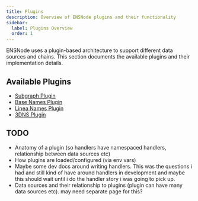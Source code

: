 ```yaml
---
title: Plugins
description: Overview of ENSNode plugins and their functionality
sidebar:
  label: Plugins Overview
  order: 1
---
```


ENSNode uses a plugin-based architecture to support different data sources and chains. This section documents the available plugins and their implementation details.

## Available Plugins

- [Subgraph Plugin](/technical-reference/plugins/subgraph)
- [Base Names Plugin](/technical-reference/plugins/base-names)
- [Linea Names Plugin](/technical-reference/plugins/linea-names)
- [3DNS Plugin](/technical-reference/plugins/3dns)

## TODO

- Anatomy of a plugin (so handlers have namespaced handlers, relationship between data sources etc)
- How plugins are loaded/configured (via env vars)
- Maybe some dev docs around writing handlers. This was the questions i had and still kind of have around handlers in development and maybe this should wait until i do the handler story i was going to pick up.
- Data sources and their relationship to plugins (plugin can have many data sources etc). may need separate page for this?
